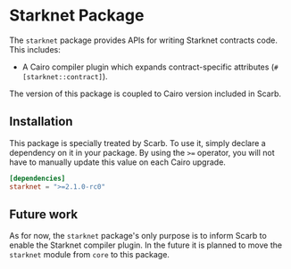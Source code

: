 # Starknet Package

The `starknet` package provides APIs for writing Starknet contracts code.
This includes:

- A Cairo compiler plugin which expands contract-specific attributes (`#[starknet::contract]`).

The version of this package is coupled to Cairo version included in Scarb.

## Installation

This package is specially treated by Scarb.
To use it, simply declare a dependency on it in your package.
By using the `>=` operator, you will not have to manually update this value on each Cairo upgrade.

```toml copy
[dependencies]
starknet = ">=2.1.0-rc0"
```

## Future work

As for now, the `starknet` package's only purpose is to inform Scarb to enable the Starknet compiler plugin.
In the future it is planned to move the `starknet` module from `core` to this package.
